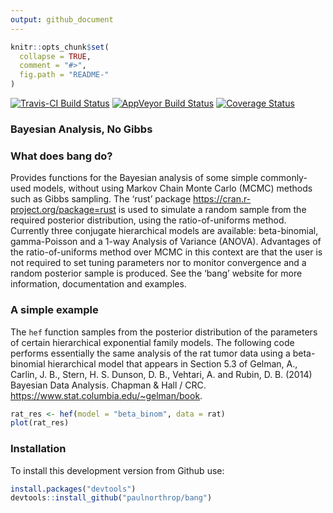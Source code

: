```yaml
---
output: github_document
---
```


<!-- README.md is generated from README.Rmd. Please edit that file -->

```r
knitr::opts_chunk$set(
  collapse = TRUE,
  comment = "#>",
  fig.path = "README-"
)
```

[![Travis-CI Build Status](https://travis-ci.org/paulnorthrop/bang.svg?branch=master)](https://travis-ci.org/paulnorthrop/bang) 
[![AppVeyor Build Status](https://ci.appveyor.com/api/projects/status/github/paulnorthrop/bang?branch=master&svg=true)](https://ci.appveyor.com/project/paulnorthrop/bang)
[![Coverage Status](https://codecov.io/github/paulnorthrop/bang/coverage.svg?branch=master)](https://codecov.io/github/paulnorthrop/bang?branch=master)

### Bayesian Analysis, No Gibbs

### What does bang do?

Provides functions for the Bayesian analysis of some simple commonly-used models, without using Markov Chain Monte Carlo (MCMC) methods such as Gibbs sampling.  The 'rust' package  <https://cran.r-project.org/package=rust> is used to simulate a random sample from the required posterior distribution, using the ratio-of-uniforms method.   Currently three conjugate hierarchical models are available: beta-binomial, gamma-Poisson and a 1-way Analysis of Variance (ANOVA).  Advantages of the ratio-of-uniforms method over MCMC in this context are that the user is not required to set tuning parameters nor to monitor convergence and a random posterior sample is produced.  See the 'bang' website for more information, documentation and examples.

### A simple example

The `hef` function samples from the posterior distribution of the parameters of certain hierarchical exponential family models.  The following code performs essentially the same analysis of the rat tumor data using a beta-binomial hierarchical model that appears in Section 5.3 of Gelman, A., Carlin, J. B., Stern, H. S. Dunson, D. B., Vehtari, A. and Rubin, D. B. (2014) Bayesian Data Analysis. Chapman & Hall / CRC.
<https://www.stat.columbia.edu/~gelman/book>.

```r
rat_res <- hef(model = "beta_binom", data = rat)
plot(rat_res)
```

### Installation

To install this development version from Github use:

```r
install.packages("devtools")
devtools::install_github("paulnorthrop/bang")
```

